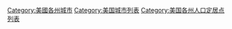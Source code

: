[[Category:美國各州城市|Category:美國各州城市]]
[[Category:美国城市列表|Category:美国城市列表]]
[[Category:美国各州人口定居点列表|Category:美国各州人口定居点列表]]